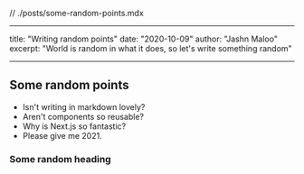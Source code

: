 // ./posts/some-random-points.mdx

---

title: "Writing random points"
date: "2020-10-09"
author: "Jashn Maloo"
excerpt: "World is random in what it does, so let's write something random"

---

## Some random points

- Isn't writing in markdown lovely?
- Aren't components so reusable?
- Why is Next.js so fantastic?
- Please give me 2021.

### Some random heading

